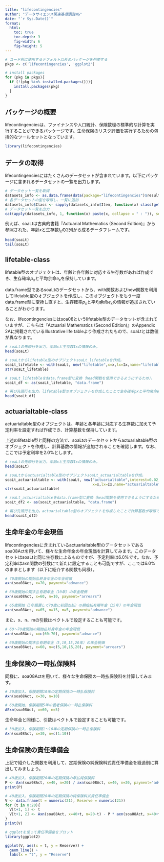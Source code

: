 ```yaml
---
title: "lifecontingencies"
author: "データサイエンス関連基礎調査WG"
date: "`r Sys.Date()`"
format:
  html:
    toc: true
    toc-depth: 3
    fig-width: 6
    fig-height: 5
---
```


```r

# コード例に使用するデフォルト以外のパッケージを列挙する
pkgs <- c('lifecontingencies', 'ggplot2')

# install packages
for (pkg in pkgs){
  if (!(pkg %in% installed.packages())){
    install.packages(pkg)
  }
}

```

## パッケージの概要

lifecontingenciesは、ファイナンスや人口統計、保険数理の標準的な計算を実行することができるパッケージです。生命保険のリスク評価を実行するための包括的なツールセットとなっています。

```r
library(lifecontingencies)
```

## データの取得

lifecontingenciesにはたくさんのデータセットが含まれています。以下にパッケージに含まれるデータセットの一覧を出力します。

```r
# データセット一覧を取得
datasets_info <- as.data.frame(data(package="lifecontingencies")$results[,c("Item","Title")])
# 各データセットの型を取得し、一覧に追加
datasets_info$Class <- sapply(datasets_info$Item, function(x) class(get(x)))
# データセット一覧を出力
cat(apply(datasets_info, 1, function(x) paste(x, collapse = " : ")), sep = "\n")

```
例えば、soaLtは古典的書籍『Actuarial Mathematics (Second Edition)』から参照された、年齢$x$と生存数$I_x$の2列から成るデータフレームです。

```r
head(soaLt)
tail(soaLt)

```

##  lifetable-class

lifetable型のオブジェクトは、年齢と各年齢に対応する生存数があれば作成でき、生存確率$p_x$と平均余命$e_x$を保持しています。

data.frame型であるsoaLtのデータセットから、with関数およびnew関数を利用してlifetable型のオブジェクトを作成し、このオブジェクトをもう一度data.frame型に変換し直すと、生存確率$p_x$と平均余命$e_x$の情報が追加されていることがわかります。  

なお、lifecontingenciesにはsoa08というlifetable型のデータセットが含まれていますが、こちらは『Actuarial Mathematics (Second Edition)』のAppendix 2Aに掲載されているIllustrative life tableより作成されたもので、soaLtとは数値が異なります。

```r
# soaLtの先頭行を出力。年齢xと生存数Ixの情報のみ。
head(soaLt)

# soaLtからlifetable型のオブジェクトsoaLt_lifetableを作成。
soaLt_lifetable <- with(soaLt, new("lifetable",x=x,lx=Ix,name="lifetable"))
str(soaLt_lifetable)

# soaLt_lifetableをdata.frame型に変換（head関数を使用できるようにするため）。
soaLt_df <- as(soaLt_lifetable, "data.frame")

# 再び先頭行を出力。lifetable型のオブジェクトを作成したことで生存確率pxと平均余命exが取得できた。
head(soaLt_df)

```
##  actuarialtable-class

actuarialtable型のオブジェクトは、年齢と各年齢に対応する生存数に加えて予定利率を設定すれば作成でき、計算基数を保持しています。

上述のlifetable型と同様の方法で、soaLtのデータセットからactuarialtable型のオブジェクトを作成し、計算基数の情報が追加されることを確認します。なお、ここでは予定利率を2.0%とします。

```r
# soaLtの先頭行を出力。年齢xと生存数Ixの情報のみ。
head(soaLt)

# soaLtからactuarialtable型のオブジェクトsoaLt_actuarialtableを作成。
soaLt_actuarialtable <- with(soaLt, new("actuarialtable",interest=0.02,
                                        x=x,lx=Ix,name="actuarialtable"))
str(soaLt_actuarialtable)

# soaLt_actuarialtableをdata.frame型に変換（head関数を使用できるようにするため）。
soaLt_df2 <- as(soaLt_actuarialtable, "data.frame")

# 再び先頭行を出力。actuarialtable型のオブジェクトを作成したことで計算基数が取得できた。
head(soaLt_df2)


```

## 生命年金の年金現価

lifecontingenciesに含まれているactuarialtable型のデータセットであるsoa08Actを用いて、様々な生命年金の年金現価を計算してみます。このデータセットはsoaLtと同じ生存数によるものですが、予定利率は6.0%です。なお、予定利率はaxn関数の引数にて新たに設定することも可能ですが、ここでは6.0%のままとします（以下に紹介する関数も同様）。

```r

# 70歳開始の期始払終身年金の年金現価
axn(soa08Act, x=70, payment="advance")

# 60歳開始の期末払有期年金（10年）の年金現価
axn(soa08Act, x=60, n=10, payment="arrears")

# 65歳開始（5年据置して70歳に初回支払）の期始払有期年金（15年）の年金現価
axn(soa08Act, x=65, n=15, m=5, payment="advance")

```
また、x、n、mの引数はベクトルで設定することも可能です。
```r

# 60～70歳開始の期始払終身年金の年金現価
axn(soa08Act, x=c(60:70), payment="advance")

# 60歳開始の期末払有期年金（5,10,15,20年）の年金現価
axn(soa08Act, x=60, n=c(5,10,15,20), payment="arrears")


```
## 生命保険の一時払保険料

同様に、soa08Actを用いて、様々な生命保険の一時払保険料を計算してみます。

```r

# 30歳加入、保険期間10年の定期保険の一時払保険料
Axn(soa08Act, x=30, n=10)

# 60歳開始、保険期間5年の養老保険の一時払保険料
AExn(soa08Act, x=60, n=5)

```
生命年金と同様に、引数はベクトルで設定することも可能です。

```r

# 30歳加入、保険期間1～10年の定期保険の一時払保険料
Axn(soa08Act, x=30, n=c(1:10))

```
## 生命保険の責任準備金

上記で紹介した関数を利用して、定期保険の純保険料式責任準備金を経過別に算出してみましょう。

```r

# 40歳加入、保険期間20年の定期保険の年払純保険料
P <- Axn(soa08Act, x=40, n=20) / axn(soa08Act, x=40, n=20, payment="advance")
print(P)

# 40歳加入、保険期間20年の定期保険の純保険料式責任準備金
V <- data.frame(t = numeric(21), Reserve = numeric(21))
for (t in 0:20){
  V[t+1, 1] <- t
  V[t+1, 2] <- Axn(soa08Act, x=40+t, n=20-t) - P * axn(soa08Act, x=40+t, n=20-t, payment="advance")
}
print(V)

# ggplotを使って責任準備金をプロット
library(ggplot2)

ggplot(V, aes(x = t, y = Reserve)) +
  geom_line() +
  labs(x = "t", y = "Reserve") 

```

